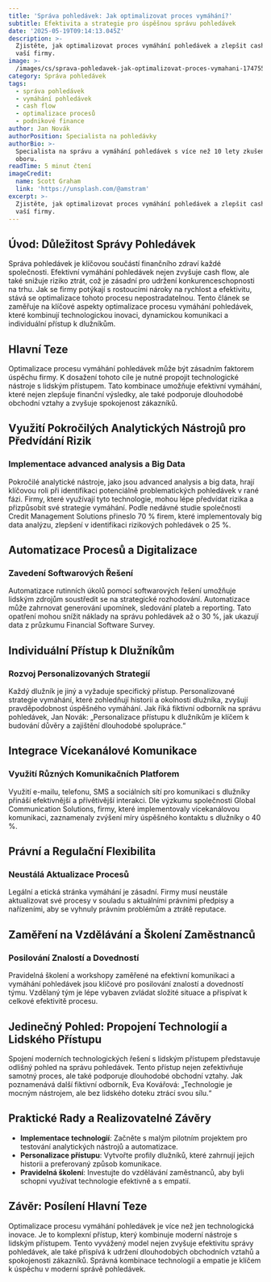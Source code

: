 ```yaml
---
title: 'Správa pohledávek: Jak optimalizovat proces vymáhání?'
subtitle: Efektivita a strategie pro úspěšnou správu pohledávek
date: '2025-05-19T09:14:13.045Z'
description: >-
  Zjistěte, jak optimalizovat proces vymáhání pohledávek a zlepšit cash flow
  vaší firmy.
image: >-
  /images/cs/sprava-pohledavek-jak-optimalizovat-proces-vymahani-1747559652887.jpg
category: Správa pohledávek
tags:
  - správa pohledávek
  - vymáhání pohledávek
  - cash flow
  - optimalizace procesů
  - podnikové finance
author: Jan Novák
authorPosition: Specialista na pohledávky
authorBio: >-
  Specialista na správu a vymáhání pohledávek s více než 10 lety zkušeností v
  oboru.
readTime: 5 minut čtení
imageCredit:
  name: Scott Graham
  link: 'https://unsplash.com/@amstram'
excerpt: >-
  Zjistěte, jak optimalizovat proces vymáhání pohledávek a zlepšit cash flow
  vaší firmy.
---
```

## Úvod: Důležitost Správy Pohledávek

Správa pohledávek je klíčovou součástí finančního zdraví každé společnosti. Efektivní vymáhání pohledávek nejen zvyšuje cash flow, ale také snižuje riziko ztrát, což je zásadní pro udržení konkurenceschopnosti na trhu. Jak se firmy potýkají s rostoucími nároky na rychlost a efektivitu, stává se optimalizace tohoto procesu nepostradatelnou. Tento článek se zaměřuje na klíčové aspekty optimalizace procesu vymáhání pohledávek, které kombinují technologickou inovaci, dynamickou komunikaci a individuální přístup k dlužníkům.

## Hlavní Teze

Optimalizace procesu vymáhání pohledávek může být zásadním faktorem úspěchu firmy. K dosažení tohoto cíle je nutné propojit technologické nástroje s lidským přístupem. Tato kombinace umožňuje efektivní vymáhání, které nejen zlepšuje finanční výsledky, ale také podporuje dlouhodobé obchodní vztahy a zvyšuje spokojenost zákazníků.

## Využití Pokročilých Analytických Nástrojů pro Předvídání Rizik

### Implementace advanced analysis a Big Data

Pokročilé analytické nástroje, jako jsou advanced analysis a big data, hrají klíčovou roli při identifikaci potenciálně problematických pohledávek v rané fázi. Firmy, které využívají tyto technologie, mohou lépe předvídat rizika a přizpůsobit své strategie vymáhání. Podle nedávné studie společnosti Credit Management Solutions přineslo 70 % firem, které implementovaly big data analýzu, zlepšení v identifikaci rizikových pohledávek o 25 %.

## Automatizace Procesů a Digitalizace

### Zavedení Softwarových Řešení

Automatizace rutinních úkolů pomocí softwarových řešení umožňuje lidským zdrojům soustředit se na strategické rozhodování. Automatizace může zahrnovat generování upomínek, sledování plateb a reporting. Tato opatření mohou snížit náklady na správu pohledávek až o 30 %, jak ukazují data z průzkumu Financial Software Survey.

## Individuální Přístup k Dlužníkům

### Rozvoj Personalizovaných Strategií

Každý dlužník je jiný a vyžaduje specifický přístup. Personalizované strategie vymáhání, které zohledňují historii a okolnosti dlužníka, zvyšují pravděpodobnost úspěšného vymáhání. Jak říká fiktivní odborník na správu pohledávek, Jan Novák: „Personalizace přístupu k dlužníkům je klíčem k budování důvěry a zajištění dlouhodobé spolupráce.“

## Integrace Vícekanálové Komunikace

### Využití Různých Komunikačních Platforem

Využití e-mailu, telefonu, SMS a sociálních sítí pro komunikaci s dlužníky přináší efektivnější a přívětivější interakci. Dle výzkumu společnosti Global Communication Solutions, firmy, které implementovaly vícekanálovou komunikaci, zaznamenaly zvýšení míry úspěšného kontaktu s dlužníky o 40 %.

## Právní a Regulační Flexibilita

### Neustálá Aktualizace Procesů

Legální a etická stránka vymáhání je zásadní. Firmy musí neustále aktualizovat své procesy v souladu s aktuálními právními předpisy a nařízeními, aby se vyhnuly právním problémům a ztrátě reputace.

## Zaměření na Vzdělávání a Školení Zaměstnanců

### Posilování Znalostí a Dovedností

Pravidelná školení a workshopy zaměřené na efektivní komunikaci a vymáhání pohledávek jsou klíčové pro posilování znalostí a dovedností týmu. Vzdělaný tým je lépe vybaven zvládat složité situace a přispívat k celkové efektivitě procesu.

## Jedinečný Pohled: Propojení Technologií a Lidského Přístupu

Spojení moderních technologických řešení s lidským přístupem představuje odlišný pohled na správu pohledávek. Tento přístup nejen zefektivňuje samotný proces, ale také podporuje dlouhodobé obchodní vztahy. Jak poznamenává další fiktivní odborník, Eva Kovářová: „Technologie je mocným nástrojem, ale bez lidského doteku ztrácí svou sílu.“

## Praktické Rady a Realizovatelné Závěry

- **Implementace technologií**: Začněte s malým pilotním projektem pro testování analytických nástrojů a automatizace.
- **Personalizace přístupu**: Vytvořte profily dlužníků, které zahrnují jejich historii a preferovaný způsob komunikace.
- **Pravidelná školení**: Investujte do vzdělávání zaměstnanců, aby byli schopni využívat technologie efektivně a s empatií.

## Závěr: Posílení Hlavní Teze

Optimalizace procesu vymáhání pohledávek je více než jen technologická inovace. Je to komplexní přístup, který kombinuje moderní nástroje s lidským přístupem. Tento vyvážený model nejen zvyšuje efektivitu správy pohledávek, ale také přispívá k udržení dlouhodobých obchodních vztahů a spokojenosti zákazníků. Správná kombinace technologií a empatie je klíčem k úspěchu v moderní správě pohledávek.

